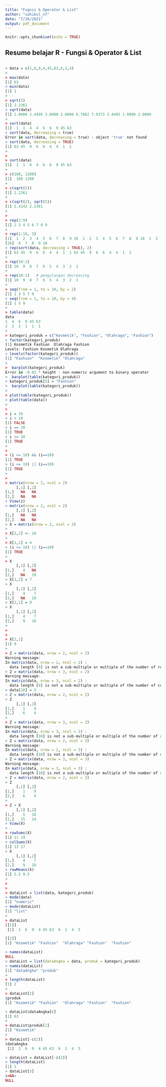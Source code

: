 ```yaml
---
title: "Fugnsi & Operator & List"
author: "sahibul_nf"
date: "7/26/2021"
output: pdf_document
---
```


```r
knitr::opts_chunk$set(echo = TRUE)
```

## Resume belajar R - Fungsi & Operator & List

```R

> data = c(1,6,9,4,45,63,6,1,4)
> 
> max(data)
[1] 63
> min(data)
[1] 1
> 
> sqrt(5)
[1] 2.2361
> sqrt(data)
[1] 1.0000 2.4495 3.0000 2.0000 6.7082 7.9373 2.4495 1.0000 2.0000
> 
> sort(data)
[1]  1  1  4  4  6  6  9 45 63
> sort(data, decreasing = true)
Error in sort(data, decreasing = true) : object 'true' not found
> sort(data, decreasing = TRUE)
[1] 63 45  9  6  6  4  4  1  1
> 
> 
> sort(data)
[1]  1  1  4  4  6  6  9 45 63
> 
> c(100, 1200)
[1]  100 1200
> 
> c(sqrt(5))
[1] 2.2361
> 
> c(sqrt(2), sqrt(5))
[1] 1.4142 2.2361
> 
> 
> rep(2:9)
[1] 2 3 4 5 6 7 8 9
> 
> rep(1:10, 3)
[1]  1  2  3  4  5  6  7  8  9 10  1  2  3  4  5  6  7  8  9 10  1  2  3  4  5
[26]  6  7  8  9 10
> rep(sort(data, decreasing = TRUE), 2)
[1] 63 45  9  6  6  4  4  1  1 63 45  9  6  6  4  4  1  1
> 
> rep(10:1)
[1] 10  9  8  7  6  5  4  3  2  1
> 
> rep(10:1)   # pengulangan decreasing
[1] 10  9  8  7  6  5  4  3  2  1
> 
> seq(from = 1, to = 10, by = 2)
[1] 1 3 5 7 9
> seq(from = 1, to = 10, by = 4)
[1] 1 5 9
> 
> table(data)
data
1  4  6  9 45 63 
2  2  2  1  1  1 
> 
> kategori_produk = c("Kosmetik", "Fashion", "Olahraga", "Fashion")
> factor(kategori_produk)
[1] Kosmetik Fashion  Olahraga Fashion 
Levels: Fashion Kosmetik Olahraga
> levels(factor(kategori_produk))
[1] "Fashion"  "Kosmetik" "Olahraga"
> 
>  barplot(kategori_produk)
Error in -0.01 * height : non-numeric argument to binary operator
>  barplot(table(kategori_produk))
> kategori_produk[5] = "Fashion"
>  barplot(table(kategori_produk))
> 
> plot(table(kategori_produk))
> plot(table(data))
> 
> 
> i = 10
> i < 10
[1] FALSE
> i == 10
[1] TRUE
> i >= 10
[1] TRUE
> 
> 
> (i <= 10) && (i==10)
[1] TRUE
> (i <= 10) || (i==10)
[1] TRUE
> 
> 
> matrix(nrow = 2, ncol = 2)
     [,1] [,2]
[1,]   NA   NA
[2,]   NA   NA
> View(z)
> matrix(nrow = 2, ncol = 2)
     [,1] [,2]
[1,]   NA   NA
[2,]   NA   NA
> X = matrix(nrow = 2, ncol = 2)
> 
> X[2,2] <- 10
> 
> X[1,1] = 4
> (i <= 10) || (i==10)
[1] TRUE
> 
> X
     [,1] [,2]
[1,]    4   NA
[2,]   NA   10
> X[1,2] = 7
> X
     [,1] [,2]
[1,]    4    7
[2,]   NA   10
> X[2,1] = 9
> X
     [,1] [,2]
[1,]    4    7
[2,]    9   10
> 
> 
> 
> X[2,1]
[1] 9
> 
> Z = matrix(data, nrow = 2, ncol = 2)
Warning message:
In matrix(data, nrow = 2, ncol = 2) :
  data length [9] is not a sub-multiple or multiple of the number of rows [2]
> Z = matrix(data, nrow = 3, ncol = 2)
Warning message:
In matrix(data, nrow = 3, ncol = 2) :
  data length [9] is not a sub-multiple or multiple of the number of columns [2]
> data[10] = 5
> Z = matrix(data, nrow = 2, ncol = 2)
> Z
     [,1] [,2]
[1,]    1    9
[2,]    6    4
> 
> Z = matrix(data, nrow = 3, ncol = 2)
Warning message:
In matrix(data, nrow = 3, ncol = 2) :
  data length [10] is not a sub-multiple or multiple of the number of rows [3]
> Z = matrix(data, nrow = 2, ncol = 3)
Warning message:
In matrix(data, nrow = 2, ncol = 3) :
  data length [10] is not a sub-multiple or multiple of the number of columns [3]
> Z = matrix(data, nrow = 3, ncol = 3)
Warning message:
In matrix(data, nrow = 3, ncol = 3) :
  data length [10] is not a sub-multiple or multiple of the number of rows [3]
> Z = matrix(data, nrow = 2, ncol = 2)
> Z
     [,1] [,2]
[1,]    1    9
[2,]    6    4
> 
> Z + X
     [,1] [,2]
[1,]    5   16
[2,]   15   14
> View(X)
> 
> rowSums(X)
[1] 11 19
> colSums(X)
[1] 13 17
> X
     [,1] [,2]
[1,]    4    7
[2,]    9   10
> rowMeans(X)
[1] 5.5 9.5
> 
> 
> 
> dataList = list(data, kategori_produk)
> mode(data)
[1] "numeric"
> mode(dataList)
[1] "list"
> 
> dataList
[[1]]
 [1]  1  6  9  4 45 63  6  1  4  5

[[2]]
[1] "Kosmetik" "Fashion"  "Olahraga" "Fashion"  "Fashion" 

> names(dataList)
NULL
> dataList = list(dataAngka = data, produk = kategori_produk)
> names(dataList)
[1] "dataAngka" "produk"   
> 
> length(dataList)
[1] 2
> 
> dataList[2]
$produk
[1] "Kosmetik" "Fashion"  "Olahraga" "Fashion"  "Fashion" 

> dataList$dataAngka[6]
[1] 63
> 
> dataList$produk[1]
[1] "Kosmetik"
> 
> dataList[-c(2)]
$dataAngka
 [1]  1  6  9  4 45 63  6  1  4  5

> dataList = dataList[-c(2)]
> length(dataList)
[1] 1
> dataList[3]
$<NA>
NULL

```
